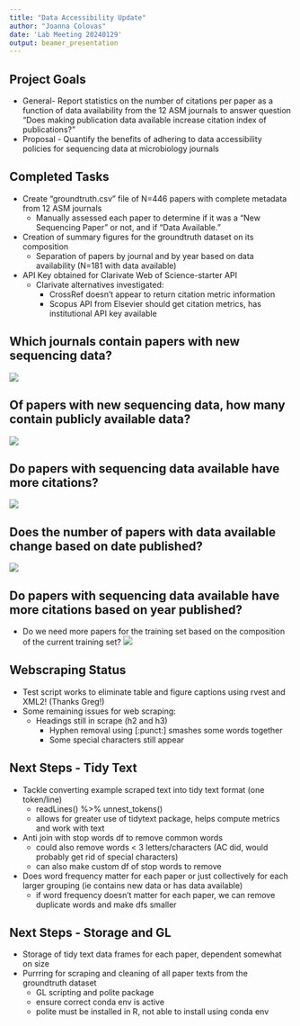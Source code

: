 ```yaml
---
title: "Data Accessibility Update"
author: "Joanna Colovas"
date: 'Lab Meeting 20240129'
output: beamer_presentation
---
```


## Project Goals

-   General- Report statistics on the number of citations per paper as a function of data availability from the 12 ASM journals to answer question "Does making publication data available increase citation index of publications?"
-   Proposal - Quantify the benefits of adhering to data accessibility policies for sequencing data at microbiology journals


## Completed Tasks

-   Create "groundtruth.csv" file of N=446 papers with complete metadata from 12 ASM journals
    -   Manually assessed each paper to determine if it was a "New Sequencing Paper" or not, and if "Data Available."
-   Creation of summary figures for the groundtruth dataset on its composition
    -   Separation of papers by journal and by year based on data availability (N=181 with data available)
-   API Key obtained for Clarivate Web of Science-starter API
    -   Clarivate alternatives investigated:
        -   CrossRef doesn't appear to return citation metric information
        -   Scopus API from Elsevier should get citation metrics, has institutional API key available

## Which journals contain papers with new sequencing data?

![](~/Documents/Schloss/Colovas_Data_Accessibility/Adena_Stuff/NewSequencingDataPlot.png)

## Of papers with new sequencing data, how many contain publicly available data?

![](~/Documents/Schloss/Colovas_Data_Accessibility/Adena_Stuff/NewSequencingData_AvailablePlot.png)

## Do papers with sequencing data available have more citations?

![](~/Documents/Schloss/Colovas_Data_Accessibility/Adena_Stuff/NewSequencingData_AvgCitationsPlot.png)

## Does the number of papers with data available change based on date published?

![](~/Documents/Schloss/Colovas_Data_Accessibility/Adena_Stuff/NewSequencingData_AvailablePlot_byYear.png)

## Do papers with sequencing data available have more citations based on year published?
-   Do we need more papers for the training set based on the composition of the current training set?
![](~/Documents/Schloss/Colovas_Data_Accessibility/Adena_Stuff/NewSequencingData_AvgCitationsPlot_byYear.png)

## Webscraping Status
- Test script works to eliminate table and figure captions using rvest and XML2! (Thanks Greg!)
- Some remaining issues for web scraping:
    -   Headings still in scrape (h2 and h3)
		-   Hyphen removal using [:punct:] smashes some words together
		-   Some special characters still appear


## Next Steps - Tidy Text

-   Tackle converting example scraped text into tidy text format (one token/line)
    -   readLines() %>% unnest_tokens()
    -   allows for greater use of tidytext package, helps compute metrics and work with text
-   Anti join with stop words df to remove common words
    -   could also remove words < 3 letters/characters (AC did, would probably get rid of special characters)
    -   can also make custom df of stop words to remove
-   Does word frequency matter for each paper or just collectively for each larger grouping (ie contains new data or has data available)
    - if word frequency doesn't matter for each paper, we can remove duplicate words and make dfs smaller
    
## Next Steps - Storage and GL

-   Storage of tidy text data frames for each paper, dependent somewhat on size
-   Purrring for scraping and cleaning of all paper texts from the groundtruth dataset
    -   GL scripting and polite package
    -   ensure correct conda env is active
    -   polite must be installed in R, not able to install using conda env
    
